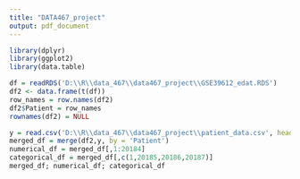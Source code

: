 ```yaml
---
title: "DATA467_project"
output: pdf_document
---
```


```r
library(dplyr)
library(ggplot2)
library(data.table)
```

```r
df = readRDS('D:\\R\\data_467\\data467_project\\GSE39612_edat.RDS')
df2 <- data.frame(t(df))
row_names = row.names(df2)
df2$Patient = row_names
rownames(df2) = NULL

y = read.csv('D:\\R\\data_467\\data467_project\\patient_data.csv', header = FALSE, col.names = c('Patient','Tumor_type', 'Sample_type', 'Sample_name'))
merged_df = merge(df2,y, by = 'Patient')
numerical_df = merged_df[,1:20184]
categorical_df = merged_df[,c(1,20185,20186,20187)]
merged_df; numerical_df; categorical_df
```
```r

```

